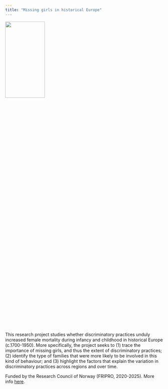 ```yaml
---
title: "Missing girls in historical Europe"
---
```


<img src="russian_family_1890s.png" style="height: 25%; width: 50%; object-fit: contain"/>

This research project studies whether discriminatory practices unduly increased female mortality during infancy and childhood in historical Europe  (c.1700-1950). More specifically, the project seeks to (1) trace the importance of missing girls, and thus the extent of discriminatory practices; (2) identify the type of families that were more likely to be involved in this kind of behaviour; and (3) highlight the factors that explain the variation in discriminatory practices across regions and over time. 

Funded by the Research Council of Norway (FRIPRO, 2020-2025). More info [here](https://sites.google.com/view/missing-girls-in-history/home).







